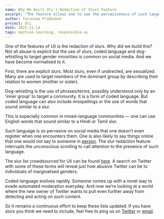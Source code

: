```yaml
---
name: Why We Built Uli's Redaction of Slurs Feature
excerpt: "The feature allows one to see the pervasiveness of such language"
author: Tarunima Prabhakar
project: Uli
date: 2022-11-14
tags: machine-learning, responsible-ai
---
```


One of the features of Uli is the redaction of slurs. Why did we build this? Not all abuse is explicit but the use of slurs, coded language and
dog-whistling to target gender minorities is common on social media. And we have become normalised to it.

First, there are explicit slurs. Most slurs, even if undirected, are sexualized. Many are used to target members of the dominant group by
describing their relation to women (mother or sister).

Dog-whistling is the use of phrases/terms, possibly understood only by an ‘inner group’ to target a community. It is a form of coded language. But
coded language can also include misspellings or the use of words that sound similar to a slur.

This is especially common in mixed-language communities — one can use English words that sound similar to a Hindi or Tamil slur.

Such language is so pervasive on social media that one doesn’t even register when one encounters them. One is also likely to say things online that
one would not say to someone in [person](https://pubmed.ncbi.nlm.nih.gov/15257832/). The slur redaction feature interrupts the unconscious scrolling
to call attention to the presence of such language.

The slur list crowdsourced for Uli can be found [here](https://github.com/tattle-made/OGBV/blob/main/browser-extension/plugin/scripts/slur-list.txt).
A search on Twitter with some of these terms will reveal just how abusive Twitter can be to individuals of marginalised genders.

Coded language evolves rapidly. Someone comes up with a novel way to evade automated moderation everyday. And now we’re looking at a world where
the new owner of Twitter wants to pull even further away from detecting and acting on such content.

So it remains a continuous effort to keep these lists updated. If you have slurs you think we need to include, feel free to ping us on [Twitter](https://twitter.com/tattlemade) or [email](uli_support@tattle.co.in).
